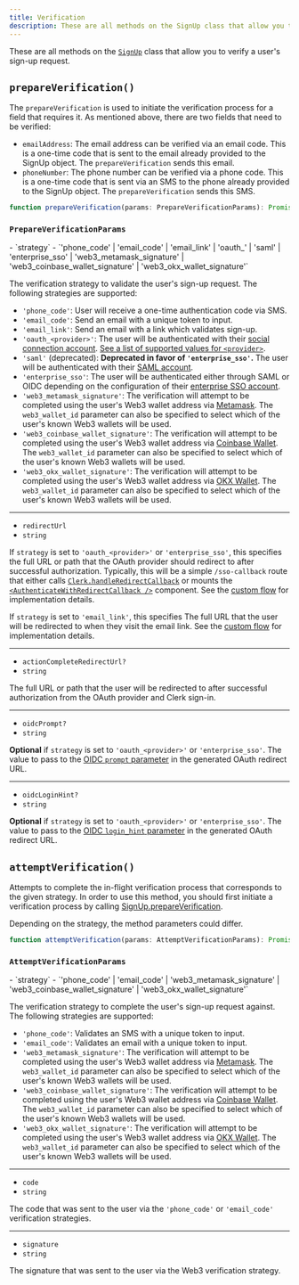 ```yaml
---
title: Verification
description: These are all methods on the SignUp class that allow you to verify a user's sign-up request.
---
```


These are all methods on the [`SignUp`](/docs/references/javascript/sign-up/sign-up) class that allow you to verify a user's sign-up request.

## `prepareVerification()`

The `prepareVerification` is used to initiate the verification process for a field that requires it. As mentioned above, there are two fields that need to be verified:

- `emailAddress`: The email address can be verified via an email code. This is a one-time code that is sent to the email already provided to the SignUp object. The `prepareVerification` sends this email.
- `phoneNumber`: The phone number can be verified via a phone code. This is a one-time code that is sent via an SMS to the phone already provided to the SignUp object. The `prepareVerification` sends this SMS.

```typescript
function prepareVerification(params: PrepareVerificationParams): Promise<SignUpResource>
```

### `PrepareVerificationParams`

<Properties>
  - `strategy`
  - `'phone_code' | 'email_code' | 'email_link' | 'oauth_<provider>' | 'saml' | 'enterprise_sso' | 'web3_metamask_signature' | 'web3_coinbase_wallet_signature' | 'web3_okx_wallet_signature'`

  The verification strategy to validate the user's sign-up request. The following strategies are supported:

  - `'phone_code'`: User will receive a one-time authentication code via SMS.
  - `'email_code'`: Send an email with a unique token to input.
  - `'email_link'`: Send an email with a link which validates sign-up.
  - `'oauth_<provider>'`: The user will be authenticated with their [social connection account](/docs/authentication/social-connections/overview). [See a list of supported values for `<provider>`](/docs/references/javascript/types/oauth#o-auth-provider).
  - `'saml'` (deprecated): **Deprecated in favor of `'enterprise_sso'`.** The user will be authenticated with their [SAML account](/docs/authentication/enterprise-connections/overview#saml).
  - `'enterprise_sso'`: The user will be authenticated either through SAML or OIDC depending on the configuration of their [enterprise SSO account](/docs/authentication/enterprise-connections/overview).
  - `'web3_metamask_signature'`: The verification will attempt to be completed using the user's Web3 wallet address via [Metamask](https://metamask.io/). The `web3_wallet_id` parameter can also be specified to select which of the user's known Web3 wallets will be used.
  - `'web3_coinbase_wallet_signature'`: The verification will attempt to be completed using the user's Web3 wallet address via [Coinbase Wallet](https://www.coinbase.com/wallet). The `web3_wallet_id` parameter can also be specified to select which of the user's known Web3 wallets will be used.
  - `'web3_okx_wallet_signature'`: The verification will attempt to be completed using the user's Web3 wallet address via [OKX Wallet](https://www.okx.com/help/section/faq-web3-wallet). The `web3_wallet_id` parameter can also be specified to select which of the user's known Web3 wallets will be used.

  ---

  - `redirectUrl`
  - `string`

  If `strategy` is set to `'oauth_<provider>'` or `'enterprise_sso'`, this specifies the full URL or path that the OAuth provider should redirect to after successful authorization. Typically, this will be a simple `/sso-callback` route that either calls [`Clerk.handleRedirectCallback`](/docs/references/javascript/clerk/handle-navigation#handle-redirect-callback) or mounts the [`<AuthenticateWithRedirectCallback />`](/docs/components/control/authenticate-with-callback) component. See the [custom flow](/docs/custom-flows/oauth-connections) for implementation details.

  If `strategy` is set to `'email_link'`, this specifies The full URL that the user will be redirected to when they visit the email link. See the [custom flow](/docs/custom-flows/email-links) for implementation details.

  ---

  - `actionCompleteRedirectUrl?`
  - `string`

  The full URL or path that the user will be redirected to after successful authorization from the OAuth provider and Clerk sign-in.

  ---

  - `oidcPrompt?`
  - `string`

  **Optional** if `strategy` is set to `'oauth_<provider>'` or `'enterprise_sso'`. The value to pass to the [OIDC `prompt` parameter](https://openid.net/specs/openid-connect-core-1_0.html#:~:text=prompt,reauthentication%20and%20consent) in the generated OAuth redirect URL.

  ---

  - `oidcLoginHint?`
  - `string`

  **Optional** if `strategy` is set to `'oauth_<provider>'` or `'enterprise_sso'`. The value to pass to the [OIDC `login_hint` parameter](https://openid.net/specs/openid-connect-core-1_0.html#:~:text=login_hint,in%20\(if%20necessary\).) in the generated OAuth redirect URL.
</Properties>

## `attemptVerification()`

Attempts to complete the in-flight verification process that corresponds to the given strategy. In order to use this method, you should first initiate a verification process by calling [SignUp.prepareVerification](/docs/references/javascript/sign-up/verification#prepare-verification).

Depending on the strategy, the method parameters could differ.

```typescript
function attemptVerification(params: AttemptVerificationParams): Promise<SignUp>
```

### `AttemptVerificationParams`

<Properties>
  - `strategy`
  - `'phone_code' | 'email_code' | 'web3_metamask_signature' | 'web3_coinbase_wallet_signature' | 'web3_okx_wallet_signature'`

  The verification strategy to complete the user's sign-up request against. The following strategies are supported:

  - `'phone_code'`: Validates an SMS with a unique token to input.
  - `'email_code'`: Validates an email with a unique token to input.
  - `'web3_metamask_signature'`: The verification will attempt to be completed using the user's Web3 wallet address via [Metamask](https://metamask.io/). The `web3_wallet_id` parameter can also be specified to select which of the user's known Web3 wallets will be used.
  - `'web3_coinbase_wallet_signature'`: The verification will attempt to be completed using the user's Web3 wallet address via [Coinbase Wallet](https://www.coinbase.com/wallet). The `web3_wallet_id` parameter can also be specified to select which of the user's known Web3 wallets will be used.
  - `'web3_okx_wallet_signature'`: The verification will attempt to be completed using the user's Web3 wallet address via [OKX Wallet](https://www.okx.com/help/section/faq-web3-wallet). The `web3_wallet_id` parameter can also be specified to select which of the user's known Web3 wallets will be used.

  ---

  - `code`
  - `string`

  The code that was sent to the user via the `'phone_code'` or `'email_code'` verification strategies.

  ---

  - `signature`
  - `string`

  The signature that was sent to the user via the Web3 verification strategy.
</Properties>

[signup-ref]: /docs/references/javascript/sign-up/sign-up
